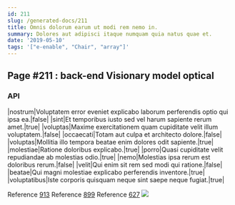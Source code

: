 ```yaml
---
id: 211
slug: /generated-docs/211
title: Omnis dolorum earum ut modi rem nemo in.
summary: Dolores aut adipisci itaque numquam quia natus quae et.
date: '2019-05-10'
tags: '["e-enable", "Chair", "array"]'
---
```


## Page #211 : back-end Visionary model optical
### API

|nostrum|Voluptatem error eveniet explicabo laborum perferendis optio qui ipsa ea.|false|
|sint|Et temporibus iusto sed vel harum sapiente rerum amet.|true|
|voluptas|Maxime exercitationem quam cupiditate velit illum voluptatem.|false|
|occaecati|Totam aut culpa et architecto dolore.|false|
|voluptas|Mollitia illo tempora beatae enim dolores odit sapiente.|true|
|molestiae|Ratione doloribus explicabo.|true|
|porro|Quasi cupiditate velit repudiandae ab molestias odio.|true|
|nemo|Molestias ipsa rerum est doloribus rerum.|false|
|velit|Qui enim sit rem sed modi qui ratione.|false|
|beatae|Qui magni molestiae explicabo perferendis inventore.|true|
|voluptatibus|Iste corporis quisquam neque sint saepe neque fugiat.|true|

Reference [913](/generated-docs/913)
Reference [899](/generated-docs/899)
Reference [627](/generated-docs/627)
![](/assets/cats-5.jpg)


